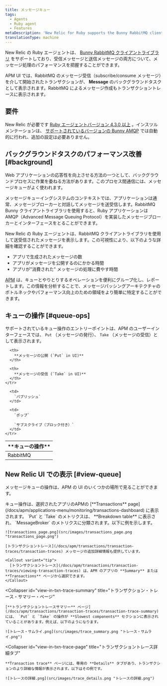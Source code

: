 ```yaml
---
title: メッセージキュー
tags:
  - Agents
  - Ruby agent
  - Features
metaDescription: 'New Relic for Ruby supports the Bunny RabbitMQ client library, giving you insight into the performance of your message processing.'
translationType: machine
---
```


New Relic の Ruby エージェントは、 [Bunny RabbitMQ クライアントライブラリ](https://rubygems.org/gems/bunny) をサポートしており、受信メッセージと送信メッセージの両方について、メッセージ処理のパフォーマンスを把握することができます。

APM UI では、RabbitMQ のメッセージ受信（subscribe/consume メッセージ）を介して開始されたトランザクションが、 **Message** のバックグラウンドタスクとして表示されます。RabbitMQ によるメッセージ作成もトランザクショントレースに表示されます。

## 要件

New Relic が必要です [Ruby エージェントバージョン 4.3.0 以上](/docs/release-notes/agent-release-notes/ruby-release-notes) 。インスツルメンテーションは、 [サポートされているバージョンの Bunny AMQP](/docs/agents/ruby-agent/getting-started/ruby-agent-requirements-supported-frameworks#other) では自動的に行われ、追加の設定は必要ありません。

## バックグラウンドタスクのパフォーマンス改善 [#background]

Web アプリケーションの応答性を向上させる方法の一つとして、バックグラウンドプロセスに作業を委ねる方法があります。このプロセス間通信には、メッセージキューがよく使われます。

メッセージキューイングシステムのコンテキストでは、アプリケーションは通常、メッセージブローカーと対話してメッセージを送受信します。RabbitMQ Bunny クライアントライブラリを使用すると、Ruby アプリケーションは AMQP（Advanced Message Queuing Protocol）を実装したメッセージブローカーとインターフェースをとることができます。

New Relic の Ruby エージェントは、RabbitMQ クライアントライブラリを使用して送受信されたメッセージを表示します。この可視性により、以下のような詳細を確認することができます。

- アプリで生成されたメッセージの数
- アプリがメッセージを公開するのにかかる時間
- アプリが"消費された" メッセージの処理に費やす時間

[APM](#view-queue) は、キューとやりとりするオペレーションを便利にグループ化し、レポートします。この情報を分析することで、メッセージパッシングアーキテクチャのボトルネックやパフォーマンス向上のための領域をより簡単に特定することができます。

## キューの操作 [#queue-ops]

サポートされているキュー操作のエントリーポイントは、APM のユーザーインターフェースでは、 `Put` （メッセージの発行）、 `Take` （メッセージの受信）として表示されます。

<table>
  <thead>
    <tr>
      <th width={150}>
        **キューの操作**
      </th>

      <th>
        **メッセージの公開 (`Put` in UI)**
      </th>

      <th>
        **メッセージの受信 (`Take` in UI)**
      </th>
    </tr>

  </thead>

  <tbody>
    <tr>
      <td>
        RabbitMQ
      </td>

      <td>
        `パブリッシュ`
      </td>

      <td>
        `ポップ`

        `サブスクライブ（ブロック付き）`
      </td>
    </tr>

  </tbody>
</table>

## New Relic UI での表示 [#view-queue]

メッセージキューの操作は、APM の UI のいくつかの場所で見ることができます。

<CollapserGroup>
  <Collapser
    id="view-in-txn-page"
    title="トランザクションのページ"
  >
    キュー操作は、選択されたアプリのAPMの [**Transactions** page](/docs/apm/applications-menu/monitoring/transactions-dashboard) に表示されます。 `Put` と `Take` のメトリクスは、 **Breakdown table** に表示され、 `MessageBroker` のメトリクスに分類されます。以下に例を示します。

    ![transactions_page.png](src/images/transactions_page.png "transactions_page.png")

    [トランザクショントレース](/docs/apm/transactions/transaction-traces/transaction-traces) メッセージの追加詳細情報も提供しています。

    <Callout variant="tip">
      [トランザクショントレース](/docs/apm/transactions/transaction-traces/viewing-transaction-traces) は、APM のアプリの **Summary** または **Transactions** ページから選択できます。
    </Callout>

  </Collapser>

  <Collapser
    id="view-in-txn-trace-summary"
    title="トランザクション・トレース・サマリー・ページ"
  >
    [**トランザクショントレースサマリー** ページ](/docs/apm/transactions/transaction-traces/transaction-trace-summary) には、 `Put` と `Take` の操作が **Slowest components** セクションに表示されていることがあります。例えば、以下のようになります。

    ![トレース・サムライ.png](src/images/trace_summary.png "トレース・サムライ.png")

  </Collapser>

  <Collapser
    id="view-in-txn-trace-page"
    title="トランザクショントレース詳細タブ"
  >
    **Transaction trace** ページには、専用の **Details** タブがあり、トランザクションのより詳細な情報が表示されます。以下はその例です。

    ![トレースの詳細.png](src/images/trace_details.png "トレースの詳細.png")

  </Collapser>
</CollapserGroup>

